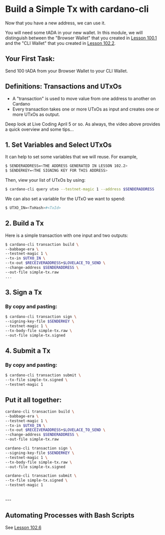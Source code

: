 # Build a Simple Tx with cardano-cli

Now that you have a new address, we can use it.

You will need some tADA in your new wallet. In this module, we will distinguish between the "Browser Wallet" that you created in [Lesson 100.1](/modules/100/1001) and the "CLI Wallet" that you created in [Lesson 102.2](/modules/102/1022).

## Your First Task:
Send 100 tADA from your Browser Wallet to your CLI Wallet.

## Definitions: Transactions and UTxOs
- A "transaction" is used to move value from one address to another on Cardano
- Every transaction takes one or more UTxOs as input and creates one or more UTxOs as output.

Deep look at Live Coding April 5 or so.
As always, the video above provides a quick overview and some tips...

## 1. Set Variables and Select UTxOs
It can help to set some variables that we will reuse. For example,
```bash
$ SENDERADDRESS=<THE ADDRESS GENERATED IN LESSON 102.2>
$ SENDERKEY=<THE SIGNING KEY FOR THIS ADDRESS>
```

Then, view your list of UTxOs by using:
```bash
$ cardano-cli query utxo --testnet-magic 1 --address $SENDERADDRESS
```

We can also set a variable for the UTxO we want to spend:
```bash
$ UTXO_IN=<TxHash>#<TxId>
```

## 2. Build a Tx

Here is a simple transaction with one input and two outputs:
```bash
$ cardano-cli transaction build \
--babbage-era \
--testnet-magic 1 \
--tx-in $UTXO_IN \
--tx-out $RECEIVERADDRESS+$LOVELACE_TO_SEND \
--change-address $SENDERADDRESS \
--out-file simple-tx.raw
...
```

## 3. Sign a Tx
### By copy and pasting:
```bash
$ cardano-cli transaction sign \
--signing-key-file $SENDERKEY \
--testnet-magic 1 \
--tx-body-file simple-tx.raw \
--out-file simple-tx.signed

```

## 4. Submit a Tx
### By copy and pasting:
```bash
$ cardano-cli transaction submit \
--tx-file simple-tx.signed \
--testnet-magic 1

```

## Put it all together:
```bash
cardano-cli transaction build \
--babbage-era \
--testnet-magic 1 \
--tx-in $UTXO_IN \
--tx-out $RECEIVERADDRESS+$LOVELACE_TO_SEND \
--change-address $SENDERADDRESS \
--out-file simple-tx.raw

cardano-cli transaction sign \
--signing-key-file $SENDERKEY \
--testnet-magic 1 \
--tx-body-file simple-tx.raw \
--out-file simple-tx.signed

cardano-cli transaction submit \
--tx-file simple-tx.signed \
--testnet-magic 1
```

<br />
---

## Automating Processes with Bash Scripts
See [Lesson 102.6](/modules/102/1026)



